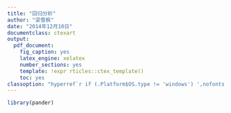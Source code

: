 ```yaml
---
title: "回归分析"
author: "梁雪枫"
date: "2014年12月10日"
documentclass: ctexart
output:
  pdf_document:
    fig_caption: yes
    latex_engine: xelatex
    number_sections: yes
    template: !expr rticles::ctex_template()
    toc: yes
classoption: "hyperref`r if (.Platform$OS.type != 'windows') ',nofonts'`"
---
```


```r
library(pander)
```
